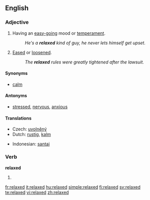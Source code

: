 ==English==

===Adjective===
{{en-adj}}

# Having an [[easy-going]] mood or [[temperament]].
#: ''He's a '''relaxed''' kind of guy, he never lets himself get upset.''
# [[eased|Eased]] or [[loosened]].
#: ''The '''relaxed''' rules were greatly tightened after the lawsuit.''

====Synonyms====
* [[calm]]

====Antonyms====
* [[stressed]], [[nervous]], [[anxious]]

====Translations====
{{trans-top|having an easy-going mood}}
* Czech: [[uvolněný]] {{m}}
* Dutch: [[rustig]], [[kalm]]
{{trans-mid}}
* Indonesian: [[santai]]
{{trans-bottom}}

===Verb===
'''relaxed'''

# {{past of|relax}}

[[fr:relaxed]]
[[it:relaxed]]
[[hu:relaxed]]
[[simple:relaxed]]
[[fi:relaxed]]
[[sv:relaxed]]
[[te:relaxed]]
[[vi:relaxed]]
[[zh:relaxed]]
